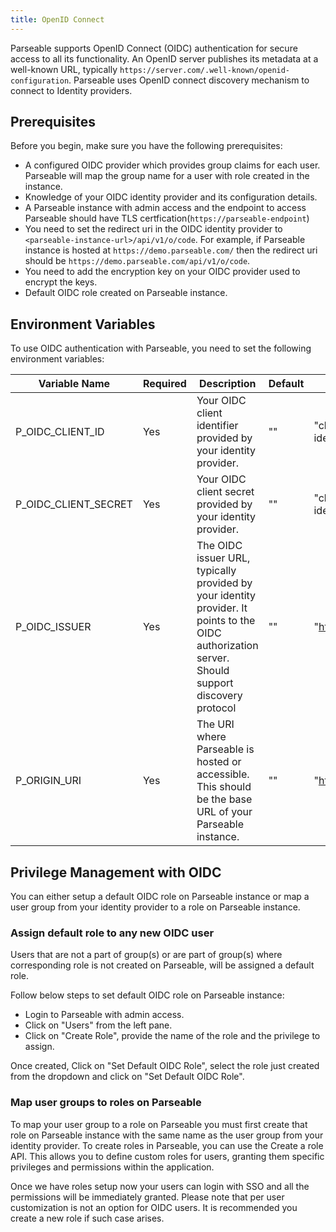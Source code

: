```yaml
---
title: OpenID Connect
---
```


Parseable supports OpenID Connect (OIDC) authentication for secure access to all its functionality. An OpenID server publishes its metadata at a well-known URL, typically `https://server.com/.well-known/openid-configuration`. Parseable uses OpenID connect discovery mechanism to connect to Identity providers.

## Prerequisites
Before you begin, make sure you have the following prerequisites:

- A configured OIDC provider which provides group claims for each user. Parseable will map the group name for a user with role created in the instance.
- Knowledge of your OIDC identity provider and its configuration details.
- A Parseable instance with admin access and the endpoint to access Parseable should have TLS certfication(`https://parseable-endpoint`)
- You need to set the redirect uri in the OIDC identity provider to `<parseable-instance-url>/api/v1/o/code`. For example, if Parseable instance is hosted at `https://demo.parseable.com/` then the redirect uri should be `https://demo.parseable.com/api/v1/o/code`.
- You need to add the encryption key on your OIDC provider used to encrypt the keys.
- Default OIDC role created on Parseable instance.


## Environment Variables
To use OIDC authentication with Parseable, you need to set the following environment variables:

| Variable Name | Required | Description | Default | Example |
| --- | --- | --- | --- | --- |
| P_OIDC_CLIENT_ID | Yes | Your OIDC client identifier provided by your identity provider. | "" | "client-id from the OIDC identity provider" |
| P_OIDC_CLIENT_SECRET | Yes | Your OIDC client secret provided by your identity provider. | "" | "client-secret from the OIDC identity provider" |
| P_OIDC_ISSUER | Yes | The OIDC issuer URL, typically provided by your identity provider. It points to the OIDC authorization server. Should support discovery protocol | "" | "https://accounts.google.com" |
| P_ORIGIN_URI | Yes | The URI where Parseable is hosted or accessible. This should be the base URL of your Parseable instance. | "" | "https://demo.parseable.com/" |


## Privilege Management with OIDC  
You can either setup a default OIDC role on Parseable instance or map a user group from your identity provider to a role on Parseable instance.

### Assign default role to any new OIDC user
Users that are not a part of group(s) or are part of group(s) where corresponding role is not created on Parseable, will be assigned a default role.

Follow below steps to set default OIDC role on Parseable instance:

- Login to Parseable with admin access.
- Click on "Users" from the left pane.
- Click on "Create Role", provide the name of the role and the privilege to assign.

Once created, Click on "Set Default OIDC Role", select the role just created from the dropdown and click on "Set Default OIDC Role".

### Map user groups to roles on Parseable
To map your user group to a role on Parseable you must first create that role on Parseable instance with the same name as the user group from your identity provider. To create roles in Parseable, you can use the Create a role API. This allows you to define custom roles for users, granting them specific privileges and permissions within the application.

Once we have roles setup now your users can login with SSO and all the permissions will be immediately granted. Please note that per user customization is not an option for OIDC users. It is recommended you create a new role if such case arises.

